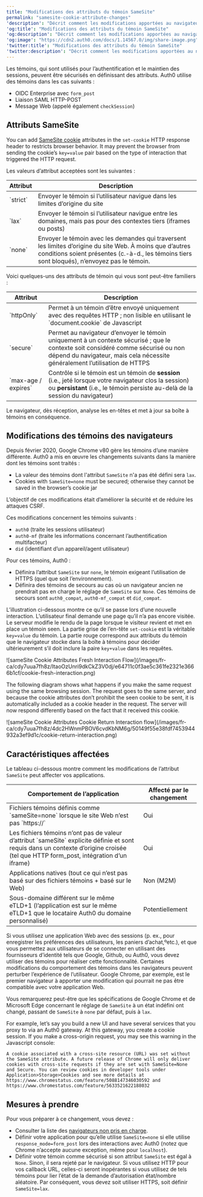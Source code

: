 ```yaml
---
title: "Modifications des attributs du témoin SameSite"
permalink: "samesite-cookie-attribute-changes"
'description': "Décrit comment les modifications apportées au navigateur, telles que l’attribut de témoin SameSite, affectent vos applications Web qui intègrent du contenu provenant de domaines tiers."
'og:title': "Modifications des attributs du témoin SameSite"
'og:description': "Décrit comment les modifications apportées au navigateur, telles que l’attribut de témoin SameSite, affectent vos applications Web qui intègrent du contenu provenant de domaines tiers."
'og:image': "https://cdn2.auth0.com/docs/1.14567.0/img/share-image.png"
'twitter:title': "Modifications des attributs du témoin SameSite"
'twitter:description': "Décrit comment les modifications apportées au navigateur, telles que l’attribut de témoin SameSite, affectent vos applications Web qui intègrent du contenu provenant de domaines tiers."
---
```


Les témoins, qui sont utilisés pour l’authentification et le maintien des sessions, peuvent être sécurisés en définissant des attributs. Auth0 utilise des témoins dans les cas suivants :

* OIDC Enterprise avec `form_post`
* Liaison <Tooltip href="/docs/fr-ca/glossary?term=security-assertion-markup-language" tip="Security Assertion Markup Language (SAML)
Protocole normalisé permettant à deux parties d’échanger des informations d’authentification sans mot de passe." cta="Voir le glossaire">SAML</Tooltip> HTTP-POST
* Message Web (appelé également `checkSession`)

## Attributs SameSite

You can add [SameSite cookie](https://developer.mozilla.org/en-US/docs/Web/HTTP/Headers/Set-Cookie/SameSite) attributes in the `set-cookie` HTTP response header to restricts browser behavior. It may prevent the browser from sending the cookie’s `key=value` pair based on the type of interaction that triggered the HTTP request.

Les valeurs d’attribut acceptées sont les suivantes :

<table class="table"><thead>
<tr>
<th>Attribut</th>
<th>Description</th>
</tr>
</thead>
<tbody>
<tr>
<td>`strict`</td>
<td>Envoyer le témoin si l’utilisateur navigue dans les limites d’origine du site</td>
</tr>
<tr>
<td>`lax`</td>
<td>Envoyer le témoin si l’utilisateur navigue entre les domaines, mais pas pour des contextes tiers (iframes ou posts)</td>
</tr>
<tr>
<td>`none`</td>
<td>Envoyer le témoin avec les demandes qui traversent les limites d’origine du site Web. À moins que d’autres conditions soient présentes (c.-à-d., les témoins tiers sont bloqués), n’envoyez pas le témoin.</td>
</tr>
</tbody>
</table>

Voici quelques-uns des attributs de témoin qui vous sont peut-être familiers :

<table class="table"><thead>
<tr>
<th>Attribut</th>
<th>Description</th>
</tr>
</thead>
<tbody>
<tr>
<td>`httpOnly`</td>
<td>Permet à un témoin d’être envoyé uniquement avec des requêtes HTTP ; non lisible en utilisant le `document.cookie` de Javascript</td>
</tr>
<tr>
<td>`secure`</td>
<td>Permet au navigateur d’envoyer le témoin uniquement à un contexte sécurisé ; que le contexte soit considéré comme sécurisé ou non dépend du navigateur, mais cela nécessite généralement l’utilisation de HTTPS</td>
</tr>
<tr>
<td>`max-age / expires`</td>
<td>Contrôle si le témoin est un témoin de <strong>session</strong> (i.e., jeté lorsque votre navigateur clos la session) ou <strong>persistant</strong> (i.e., le témoin persiste au-delà de la session du navigateur)</td>
</tr>
</tbody>
</table>

Le navigateur, dès réception, analyse les en-têtes et met à jour sa boîte à témoins en conséquence.

## Modifications des témoins des navigateurs

Depuis février 2020, Google Chrome v80 gère les témoins d’une manière différente. Auth0 a mis en œuvre les changements suivants dans la manière dont les témoins sont traités :

* La valeur des témoins dont l'attribut `SameSite` n'a pas été défini sera `lax`.
* Cookies with `SameSite=none` must be secured; otherwise they cannot be saved in the browser’s cookie jar

L’objectif de ces modifications était d’améliorer la sécurité et de réduire les attaques CSRF.

Ces modifications concernent les témoins suivants :

* `auth0` (traite les sessions utilisateur)
* `auth0-mf` (traite les informations concernant l’authentification multifacteur)
* `did` (identifiant d’un appareil/agent utilisateur)

Pour ces témoins, Auth0 :

* Définira l’attribut `SameSite` sur `none`, le témoin exigeant l’utilisation de HTTPS (quel que soit l’environnement).
* Définira des témoins de secours au cas où un navigateur ancien ne prendrait pas en charge le réglage de `SameSite` sur `None`. Ces témoins de secours sont `auth0_compat`, `auth0-mf_compat` et `did_compat`.

L’illustration ci-dessous montre ce qu’il se passe lors d’une nouvelle interaction. L’utilisateur final demande une page qu’il n’a pas encore visitée. Le serveur modifie le rendu de la page lorsque le visiteur revient et met en place un témoin seen. La partie grise de l’en-tête `set-cookie` est la véritable `key=value` du témoin. La partie rouge correspond aux attributs du témoin que le navigateur stocke dans la boîte à témoins pour décider ultérieurement s’il doit inclure la paire `key+value` dans les requêtes.

<Frame>![sameSite Cookie Attributes Fresh Interaction Flow](/images/fr-ca/cdy7uua7fh8z/ItaoOzUnri9dkCkZ3V0dj/e64711c0f3ae5c361fe2321e3666b1cf/cookie-fresh-interaction.png)</Frame>

The following diagram shows what happens if you make the same request using the same browsing session. The request goes to the same server, and because the cookie attributes don’t prohibit the seen cookie to be sent, it is automatically included as a cookie header in the request. The server will now respond differently based on the fact that it received this cookie.

<Frame>![sameSite Cookie Attributes Cookie Return Interaction flow](/images/fr-ca/cdy7uua7fh8z/4dc2HWnmPBOV6cvdKbNM6g/50149f55e38fdf7453944932a3ef9d1c/cookie-return-interaction.png)</Frame>

## Caractéristiques affectées

Le tableau ci-dessous montre comment les modifications de l’attribut `SameSite` peut affecter vos applications.

<table class="table"><thead>
<tr>
<th>Comportement de l’application</th>
<th>Affecté par le changement</th>
</tr>
</thead>
<tbody>
<tr>
<td>Fichiers témoins définis comme `sameSite=none` lorsque le site Web n’est pas `https://`</td>
<td>Oui</td>
</tr>
<tr>
<td>Les fichiers témoins n’ont pas de valeur d’attribut `sameSite` explicite définie et sont requis dans un contexte d’origine croisée (tel que HTTP form_post, intégration d’un iframe)</td>
<td>Oui</td>
</tr>
<tr>
<td>Applications natives (tout ce qui n’est pas basé sur des fichiers témoins + basé sur le Web)</td>
<td>Non (M2M)</td>
</tr>
<tr>
<td>Sous-domaine différent sur le même eTLD+1 (l’application est sur le même eTLD+1 que le locataire Auth0 du domaine personnalisé)</td>
<td>Potentiellement</td>
</tr>
</tbody>
</table>

Si vous utilisez une application Web avec des sessions (p. ex., pour enregistrer les préférences des utilisateurs, les paniers d’achat,ºetc.), et que vous permettez aux utilisateurs de se connecter en utilisant des fournisseurs d’identité tels que Google, Github, ou Auth0, vous devez utiliser des témoins pour réaliser cette fonctionnalité. Certaines modifications du comportement des témoins dans les navigateurs peuvent perturber l’expérience de l’utilisateur. Google Chrome, par exemple, est le premier navigateur à apporter une modification qui pourrait ne pas être compatible avec votre application Web.

Vous remarquerez peut-être que les spécifications de Google Chrome et de Microsoft Edge concernant le réglage de `SameSite` à un état indéfini ont changé, passant de `SameSite` à `none` par défaut, puis à `lax`.

For example, let’s say you build a new UI and have several services that you proxy to via an Auth0 gateway. At this gateway, you create a cookie session. If you make a cross-origin request, you may see this warning in the Javascript console:

`A cookie associated with a cross-site resource (URL) was set without the SameSite attribute. A future release of Chrome will only deliver cookies with cross-site requests if they are set with SameSite=None and Secure. You can review cookies in developer tools under Application>Storage>Cookies and see more details at https://www.chromestatus.com/feature/5088147346030592 and https://www.chromestatus.com/feature/5633521622188032`

## Mesures à prendre

Pour vous préparer à ce changement, vous devez :

* Consulter la liste des [navigateurs non pris en charge](https://www.chromium.org/updates/same-site/incompatible-clients).
* Définir votre application pour qu’elle utilise `SameSite=none` si elle utilise `response_mode=form_post` lors des interactions avec Auth0 (notez que Chrome n’accepte aucune exception, même pour `localhost`).
* Définir votre témoin comme sécurisé si son attribut `SameSite` est égal à `None`. Sinon, il sera rejeté par le navigateur. Si vous utilisez HTTP pour vos callback URL, celles-ci seront inopérantes si vous utilisez de tels témoins pour lier l’état de la demande d’autorisation état/nombre aléatoire. Par conséquent, vous devez soit utiliser HTTPS, soit définir `SameSite=lax`.